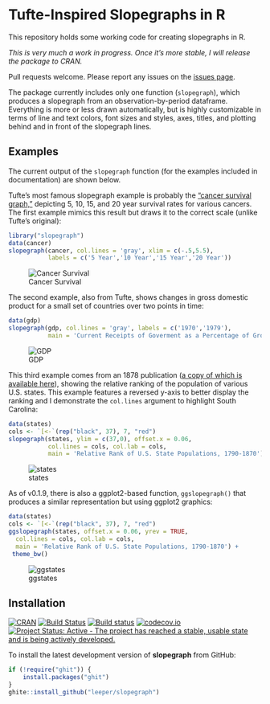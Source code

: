 # Tufte-Inspired Slopegraphs in R

This repository holds some working code for creating slopegraphs in R.

*This is very much a work in progress. Once it's more stable, I will release the package to CRAN.*

Pull requests welcome. Please report any issues on the [issues page](https://github.com/leeper/slopegraph/issues).

The package currently includes only one function (`slopegraph`), which produces a slopegraph from an observation-by-period dataframe. Everything is more or less drawn automatically, but is highly customizable in terms of line and text colors, font sizes and styles, axes, titles, and plotting behind and in front of the slopegraph lines.

## Examples

The current output of the `slopegraph` function (for the examples included in documentation) are shown below. 

Tufte's most famous slopegraph example is probably the ["cancer survival graph,"](http://www.edwardtufte.com/bboard/q-and-a-fetch-msg?msg_id=0003nk) depicting 5, 10, 15, and 20 year survival rates for various cancers. The first example mimics this result but draws it to the correct scale (unlike Tufte's original):

```r
library("slopegraph")
data(cancer)
slopegraph(cancer, col.lines = 'gray', xlim = c(-.5,5.5), 
           labels = c('5 Year','10 Year','15 Year','20 Year'))
```

![Cancer Survival](https://rawgithub.com/leeper/slopegraph/master/inst/examples/cancer-survival-1.svg)


The second example, also from Tufte, shows changes in gross domestic product for a small set of countries over two points in time:

```r
data(gdp)
slopegraph(gdp, col.lines = 'gray', labels = c('1970','1979'),  
           main = 'Current Receipts of Goverment as a Percentage of Gross Domestic Product')
```

![GDP](https://rawgithub.com/leeper/slopegraph/master/inst/examples/gdp-1.svg)

This third example comes from an 1878 publication ([a copy of which is available here](http://www.davidrumsey.com/luna/servlet/detail/RUMSEY~8~1~207741~3003452:Chart-Exhibiting-the-Relative-Rank-)), showing the relative ranking of the population of various U.S. states. This example features a reversed y-axis to better display the ranking and I demonstrate the `col.lines` argument to highlight South Carolina:

```r
data(states)
cols <- `[<-`(rep("black", 37), 7, "red")
slopegraph(states, ylim = c(37,0), offset.x = 0.06,
           col.lines = cols, col.lab = cols, 
           main = 'Relative Rank of U.S. State Populations, 1790-1870')
```

![states](https://rawgithub.com/leeper/slopegraph/master/inst/examples/states-1.svg)

As of v0.1.9, there is also a ggplot2-based function, `ggslopegraph()` that produces a similar representation but using ggplot2 graphics:

```r
data(states)
cols <- `[<-`(rep("black", 37), 7, "red")
ggslopegraph(states, offset.x = 0.06, yrev = TRUE,
  col.lines = cols, col.lab = cols, 
  main = 'Relative Rank of U.S. State Populations, 1790-1870') +
 theme_bw()    
```

![ggstates](https://rawgithub.com/leeper/slopegraph/master/inst/examples/ggstates-1.svg)



## Installation

[![CRAN](http://www.r-pkg.org/badges/version/slopegraph)](http://cran.r-project.org/package=slopegraph)
[![Build Status](https://travis-ci.org/leeper/slopegraph.svg?branch=master)](https://travis-ci.org/leeper/slopegraph)
[![Build status](https://ci.appveyor.com/api/projects/status/t6nxndmvvcw3gw7f/branch/master?svg=true)](https://ci.appveyor.com/project/leeper/slopegraph/branch/master)
[![codecov.io](http://codecov.io/github/leeper/slopegraph/coverage.svg?branch=master)](http://codecov.io/github/leeper/slopegraph?branch=master)
[![Project Status: Active - The project has reached a stable, usable state and is being actively developed.](http://www.repostatus.org/badges/latest/active.svg)](http://www.repostatus.org/#active)

To install the latest development version of **slopegraph** from GitHub:

```R
if (!require("ghit")) {
    install.packages("ghit")
}
ghite::install_github("leeper/slopegraph")
```

